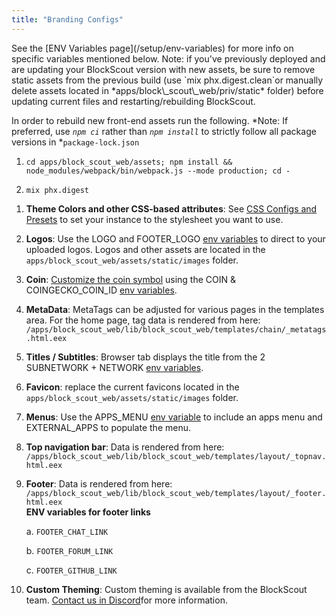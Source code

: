 ```yaml
---
title: "Branding Configs"
---
```


<Warning>
See the [ENV Variables page](/setup/env-variables) for more info on specific variables mentioned below.

</Warning>

<Info>
Note: if you've previously deployed and are updating your BlockScout version with new assets, be sure to remove static assets from the previous build (use `mix phx.digest.clean`or manually delete assets located in *apps/block\_scout\_web/priv/static* folder) before updating current files and restarting/rebuilding BlockScout.

In order to rebuild new front-end assets run the following. *Note: If preferred, use *`npm ci`* rather than *`npm install`* to strictly follow all package versions in *`package-lock.json`

1. `cd apps/block_scout_web/assets; npm install && node_modules/webpack/bin/webpack.js --mode production; cd -`

2. `mix phx.digest`

</Info>

1. **Theme Colors and other CSS-based attributes**: See [CSS Configs and Presets](/setup/configuration-options/css-configuration-and-presets) to set your instance to the stylesheet you want to use.
2. **Logos**: Use the LOGO and FOOTER\_LOGO [env variables](/setup/env-variables) to direct to your uploaded logos. Logos and other assets are located in the<br/>`apps/block_scout_web/assets/static/images` folder.
3. **Coin**: [Customize the coin symbol](/faqs/faqs#how-do-i-customize-the-coin-symbol-name) using the COIN & COINGECKO\_COIN\_ID [env variables](/setup/env-variables).
4. **MetaData**: MetaTags can be adjusted for various pages in the templates area. For the home page, tag data is rendered from here:<br/>`/apps/block_scout_web/lib/block_scout_web/templates/chain/_metatags.html.eex`
5. **Titles / Subtitles**: Browser tab displays the title from the 2 SUBNETWORK + NETWORK [env variables](/setup/env-variables).
6. **Favicon**: replace the current favicons located in the<br/>`apps/block_scout_web/assets/static/images` folder.
7. **Menus**: Use the APPS\_MENU [env variable](/setup/env-variables) to include an apps menu and EXTERNAL\_APPS to populate the menu.
8. **Top navigation bar**: Data is rendered from here:<br/>`/apps/block_scout_web/lib/block_scout_web/templates/layout/_topnav.html.eex`
9. **Footer**: Data is rendered from here:<br/>`/apps/block_scout_web/lib/block_scout_web/templates/layout/_footer.html.eex`<br/>**ENV variables for footer links**

   a. `FOOTER_CHAT_LINK `

   b. `FOOTER_FORUM_LINK`

   c. `FOOTER_GITHUB_LINK`
   
10. **Custom Theming**: Custom theming is available from the BlockScout team. [Contact us in Discord](https://discord.com/invite/blockscout)for more information.